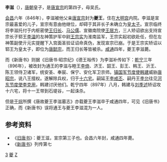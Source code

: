 '''李滋'''（{{bd|844年||863年||catIdx=L李}}），[[唐朝|唐朝]]皇子，是[[唐宣宗|唐宣宗]]的第四子，母吴氏。

[[会昌_(唐朝)|会昌]]六年（846年），李滋被他父亲[[唐宣宗|唐宣宗]]封为'''夔王'''，住在[[大明宫|大明宫]]内院。李滋是宣宗最喜爱的儿子，宣宗有意由他继位，却碍于其非长子未确立为[[皇太子|皇太子]]。宣宗临终将李滋托付于内枢密使[[王归长|王归长]]、[[马公儒|马公儒]]、宣徽南院使[[王居方|王居方]]，三人矫诏欲出支持宣宗长子郓王[[李温|李温]]的左神策护军中尉[[王宗实|王宗实]]为淮南监军，王宗实起初欲赴任，但在左神策副使亓元实提醒下入宫面圣验证诏命真伪，发现宣宗已崩。于是王宗实矫诏以郓王为皇太子，即位为[[唐懿宗|唐懿宗]]，而王归长等皆被杀。[[咸通|咸通]]四年，夔王李滋薨。

而《新唐书》则据《旧唐书·昭宗纪》《德王𥙿传》为李滋补传如下：[[乾寧|乾宁]]三年（896年），被改封为通王的李滋与睦王[[李倚|李倚]]、济王、韶王、彭王、韩王、沂王、陈王领侍卫诸军，统安圣、奉宸、保宁、安化军卫京师。[[镇国军节度使|镇国军节度使]][[韩建|韩建]]威胁[[唐昭宗|唐昭宗]]，说八王擅权。遂解除兵权，归于[[十六宅|十六宅]]。嗣延王[[李戒丕|李戒丕]]、嗣丹王[[李允_(唐朝)|李允]]往见[[河东节度使|河东节度使]][[李克用|李克用]]，韩建讨厌他们。乾宁四年（897年）八月，韩建与[[刘季述|刘季述]]矫诏攻十六宅，将十一王带到石堤谷，一起诛杀。

但是[[于琮|于琮]]所撰《唐故夔王李滋墓志》亦载夔王李滋卒于咸通四年，可见《旧唐书》正确，而《新唐书》误将通王与夔王李滋混为一人。
　　

==参考资料==
*《[[旧唐书|旧唐书]]》：夔王滋，宣宗第三子也。会昌六年封，咸通四年薨。
*《[[新唐书|新唐书]]》列传第七

{{DEFAULTSORT:L}}
[[Category:唐宣宗皇子|3]]
[[Category:唐朝宗室国王|夔]]
[[Category:李姓|Z]]